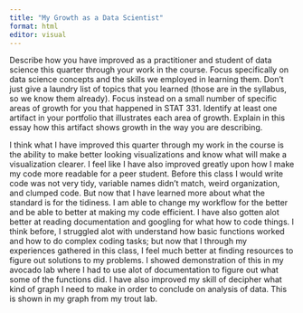 ```yaml
---
title: "My Growth as a Data Scientist"
format: html
editor: visual
---
```


Describe how you have improved as a practitioner and student of data science this quarter through your work in the course. Focus specifically on data science concepts and the skills we employed in learning them. Don't just give a laundry list of topics that you learned (those are in the syllabus, so we know them already). Focus instead on a small number of specific areas of growth for you that happened in STAT 331. Identify at least one artifact in your portfolio that illustrates each area of growth. Explain in this essay how this artifact shows growth in the way you are describing.\

I think what I have improved this quarter through my work in the course is the ability to make better looking visualizations and know what will make a visualization clearer. I feel like I have also improved greatly upon how I make my code more readable for a peer student. Before this class I would write code was not very tidy, variable names didn't match, weird organization, and clumped code. But now that I have learned more about what the standard is for the tidiness. I am able to change my workflow for the better and be able to better at making my code efficient. I have also gotten alot better at reading documentation and googling for what how to code things. I think before, I struggled alot with understand how basic functions worked and how to do complex coding tasks; but now that I through my experiences gathered in this class, I feel much better at finding resources to figure out solutions to my problems. I showed demonstration of this in my avocado lab where I had to use alot of documentation to figure out what some of the functions did. I have also improved my skill of decipher what kind of graph I need to make in order to conclude on analysis of data. This is shown in my graph from my trout lab.
